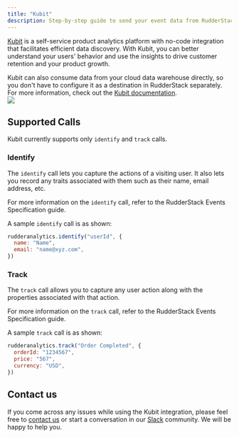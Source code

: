 ```yaml
---
title: "Kubit"
description: Step-by-step guide to send your event data from RudderStack to Kubit.
---
```


[Kubit](https://www.kubit.ai/) is a self-service product analytics platform with no-code integration that facilitates efficient data discovery. With Kubit, you can better understand your users' behavior and use the insights to drive customer retention and your product growth.

<div class="successBlock">
Kubit can also consume data from your cloud data warehouse directly, so you don't have to configure it as a destination in RudderStack separately. For more information, check out the <a href="https://www.kubit.ai/doc">Kubit documentation</a>.
</div>

<img src="../../assets/image (104).png" />

## Supported Calls

Kubit currently supports only `identify` and `track` calls.

### Identify

The `identify` call lets you capture the actions of a visiting user. It also lets you record any traits associated with them such as their name, email address, etc.

<div class="infoBlock">
For more information on the <code class="inline-code">identify</code> call, refer to the <Link to="/event-spec/standard-events/">RudderStack Events Specification</Link> guide.
</div>

A sample `identify` call is as shown:

```javascript
rudderanalytics.identify("userId", {
  name: "Name",
  email: "name@xyz.com",
})
```

### Track

The `track` call allows you to capture any user action along with the properties associated with that action.

<div class="infoBlock">
For more information on the <code class="inline-code">track</code> call, refer to the <Link to="/event-spec/standard-events/">RudderStack Events Specification</Link> guide.
</div>

A sample `track` call is as shown:

```javascript
rudderanalytics.track("Order Completed", {
  orderId: "1234567",
  price: "567",
  currency: "USD",
})
```

## Contact us

If you come across any issues while using the Kubit integration, please feel free to [contact us](mailto:%20docs@rudderstack.com) or start a conversation in our [Slack](https://rudderstack.com/join-rudderstack-slack-community) community. We will be happy to help you.
